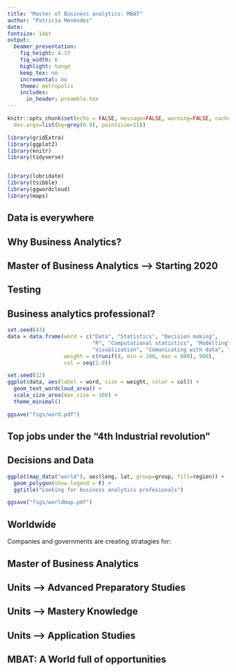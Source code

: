```yaml
---
title: "Master of Business analytics: MBAT"
author: "Patricia Menéndez"
date: 
fontsize: 14pt
output:
  beamer_presentation:
    fig_height: 4.33
    fig_width: 6
    highlight: tango
    keep_tex: no
    incremental: no
    theme: metropolis
    includes:
      in_header: preamble.tex
---
```


```r
knitr::opts_chunk$set(echo = FALSE, message=FALSE, warning=FALSE, cache=TRUE,
  dev.args=list(bg=grey(0.9), pointsize=11))
```

```r
library(gridExtra)
library(ggplot2)
library(knitr)
library(tidyverse)


library(lubridate)
library(tsibble)
library(ggwordcloud)
library(maps)

```


## Data is everywhere

\begin{center}
   \includegraphics[height = 7.5cm, width = 8cm]{data-never-sleeps}
\end{center}

## Why Business Analytics?
\begin{itemize}
\item Informed decisions based on facts
\item Facts are measured via data
\item Informed business decisions based on data
\item Business Analytics! 
\end{itemize}

## Master of Business Analytics --> Starting 2020
\begin{columns}
\begin{column}{0.5\textwidth} 

\begin{block}{}
\begin{itemize}
\item Statistical modelling 
\item Computational methods
\item R
\item End-to-end analytics
\item Communicating with data

\end{itemize}
\end{block}

\end{column}
\begin{column}{0.5\textwidth}
\textbf{EBS, Monash University}
\begin{center}
   \includegraphics[height = 5.5cm, width = 6cm]{hexAustralia}
\end{center}
\end{column}
\end{columns}
\begin{center}
Know what you are doing!
\end{center}
##  Testing

\forestset{
  L1/.style={},
  L2/.style={edge={Orange,line width=2pt}},
  L3/.style={edge={Orange,line width=2pt}},
  L4/.style={edge={Orange,line width=2pt}},
  L5/.style={edge={Orange,line width=2pt}},
}

\begin{forest}
for tree={l sep+=.2cm,s sep+=.15cm,shape=rectangle, rounded corners,
    draw, align=center,
     top color=MonashBlue,  bottom color=MonashBlue}
[\color{white}{Business Analytics}, L1 
  [\color{white}{Informed Decisions based on facts}, L2
    [\color{white}{Facts are measured via data}, L3 
       [\color{white}{Informed decisions need data}, L4]
       [\color{white}{Communicating}, L5]     
    ]
  ]  
]    
\end{forest}

## Business analytics professional?

\begin{itemize}
\item  Using statistical and computational skills to answer business questions
\item  Visualizing data 
\item  Quantiative odelling (for big and small data \& for simple and complex data) 
\item  Being able to comunicate findings to experts and broad audiences 
\end{itemize}



```r

set.seed(43)
data = data.frame(word = c("Data", "Statistics", "Decision making",
                           "R", "Computational statistics", "Modelling",
                           "Visualization", "Comunicating with data", "Business analytics"),
                  weight = c(runif(8, min = 100, max = 800), 900),
                  col = seq(1:9))

set.seed(12)
ggplot(data, aes(label = word, size = weight, color = col)) +
  geom_text_wordcloud_area() +
  scale_size_area(max_size = 100) +
  theme_minimal()

ggsave("figs/word.pdf")
```

## Top jobs under the "4th Industrial revolution"

\begin{columns}
\begin{column}{0.5\textwidth} 
   \begin{block}{}
\begin{enumerate}
\item Data Scientists (19\%)
\item Statistician (33\%)
\item University Professor
\end{enumerate}
\end{block}
\end{column}
\begin{column}{0.5\textwidth}
\begin{center}
   \includegraphics[width = 6cm, height = 7cm]{word}
\end{center}
   
\end{column}
\end{columns}

\textbf{Data is driving the 4th Industrial Revolution}
<!-- \begin{verbatim} -->
<!-- https://www.careercast.com/jobs-rated/best-jobs-of-2019 -->
<!-- \end{verbatim} -->





## Decisions and Data

\begin{columns}
\begin{column}{0.5\textwidth} 
\begin{center}
   \includegraphics[height = 4.5cm]{data}
\end{center}
\end{column}
\begin{column}{0.5\textwidth}

\begin{itemize}
\item increasing availability of data in our society
\item Data is used to make decisions
\item Industry, Government, inter-government and NGO
\item Tools for data driven decision making
\end{itemize}
\end{column}
\end{columns}


```r
ggplot(map_data("world"), aes(long, lat, group=group, fill=region)) + 
  geom_polygon(show.legend = F) +
  ggtitle("Looking for business analytics profesionals")

ggsave("figs/worldmap.pdf")
```



## Worldwide 
Companies and governments are creating stratagies for:

\begin{columns}
\begin{column}{0.5\textwidth} 
\begin{center}
   \includegraphics[height = 8.5cm, width = 6cm]{worldmap}
\end{center}
\end{column}
\begin{column}{0.5\textwidth}

\begin{itemize}
\item Data Collection $\rightarrow$ experimental designs
\item Cleaning and merging data 
\item Analyzing data
\end{itemize}
\end{column}
\end{columns}


## Master of Business Analytics

\begin{itemize}
\item At least one unit of undergraduate statistics.
\item An interest in using data to solve problems and
uncover truths.
\item A combination of mathematics and computing
skills with curiosity about the world.
\item Most likely an undergraduate degree in a
quantitative discipline: engineering, computer
science, mathematics, statistics.
\end{itemize}

## Units --> Advanced Preparatory Studies

\begin{block}{Advanced preparatory studies (24 points)}
\begin{itemize}
\item  ETC5510: Introduction to data analysis
\item  ETC5242: Statistical thinking
\item  ETC5250 Introduction to machine learning
\item  ETC5550 Applied forecasting
\end{itemize}
\end{block}

## Units --> Mastery Knowledge

\begin{block}{Mastery knowledge (48 points)}
\begin{itemize}
\item  ETC5512 Wild-caught data
\item  ETC5513 Collaborative and reproducible practices
\item  ETC5521 Exploratory data analysis
\item  ETC5523 Data story-telling
\item  ETF5500 High dimensional data analysis
\item  ETC5555 Statistical machine learning
\item ETC5580 Advanced statistical modelling
\item  ETC5543 Business analytics creative activity (12) 9
\end{itemize}
\end{block}

## Units --> Application Studies

\begin{block}{Application studies (24 points)}
\begin{itemize}

\item FIT9133 Programming foundations in Python
\item FIT5205 Data in society
\item FIT9132 Introduction to databases
\item MAT9004 Mathematical foundations for data science
\item ETC5410 Bayesian time series econometrics
\item FIT5147 Data exploration and visualisation
\item ETC5555 Statistical machine learning
\item FIT5212 Data analysis for semi-structured data
\end{itemize}
\end{block}

## MBAT: A World full of opportunities


\begin{center}
\textbf{All here at Monash!}

   \includegraphics[height = 8.5cm, width = 6cm]{earth_NASA}
   
   \textbf{Jump in!}
\end{center}



